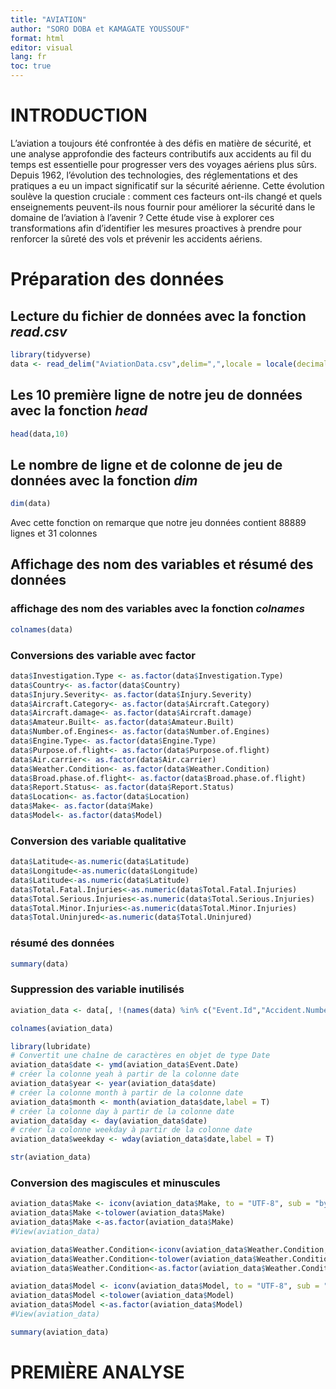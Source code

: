 ---
title: "AVIATION"
author: "SORO DOBA et KAMAGATE YOUSSOUF"
format: html
editor: visual
lang: fr
toc: true
---
# INTRODUCTION

L'aviation a toujours été confrontée à des défis en matière de sécurité, et une analyse approfondie des facteurs contributifs aux accidents au fil du temps est essentielle pour progresser vers des voyages aériens plus sûrs. Depuis 1962, l'évolution des technologies, des réglementations et des pratiques a eu un impact significatif sur la sécurité aérienne. Cette évolution soulève la question cruciale : comment ces facteurs ont-ils changé et quels enseignements peuvent-ils nous fournir pour améliorer la sécurité dans le domaine de l'aviation à l'avenir ? Cette étude vise à explorer ces transformations afin d'identifier les mesures proactives à prendre pour renforcer la sûreté des vols et prévenir les accidents aériens.

# Préparation des données

## Lecture du fichier de données avec la fonction *read.csv*

```{r message=FALSE}
library(tidyverse)
data <- read_delim("AviationData.csv",delim=",",locale = locale(decimal_mark = "."))
```

## Les 10 première ligne de notre jeu de données avec la fonction *head*

```{r}
head(data,10)
```

## Le nombre de ligne et de colonne de jeu de données avec la fonction *dim*

```{r}
dim(data)
```

Avec cette fonction on remarque que notre jeu données contient 88889 lignes et 31 colonnes

## Affichage des nom des variables et résumé des données

### affichage des nom des variables avec la fonction *colnames*

```{r}
colnames(data)
```


### Conversions des variable avec factor

```{r}
data$Investigation.Type <- as.factor(data$Investigation.Type)
data$Country<- as.factor(data$Country)
data$Injury.Severity<- as.factor(data$Injury.Severity)
data$Aircraft.Category<- as.factor(data$Aircraft.Category)
data$Aircraft.damage<- as.factor(data$Aircraft.damage)
data$Amateur.Built<- as.factor(data$Amateur.Built)
data$Number.of.Engines<- as.factor(data$Number.of.Engines)
data$Engine.Type<- as.factor(data$Engine.Type)
data$Purpose.of.flight<- as.factor(data$Purpose.of.flight)
data$Air.carrier<- as.factor(data$Air.carrier)
data$Weather.Condition<- as.factor(data$Weather.Condition)
data$Broad.phase.of.flight<- as.factor(data$Broad.phase.of.flight)
data$Report.Status<- as.factor(data$Report.Status)
data$Location<- as.factor(data$Location)
data$Make<- as.factor(data$Make)
data$Model<- as.factor(data$Model)
```
### Conversion des variable qualitative
```{r}
data$Latitude<-as.numeric(data$Latitude)
data$Longitude<-as.numeric(data$Longitude)
data$Latitude<-as.numeric(data$Latitude)
data$Total.Fatal.Injuries<-as.numeric(data$Total.Fatal.Injuries)
data$Total.Serious.Injuries<-as.numeric(data$Total.Serious.Injuries)
data$Total.Minor.Injuries<-as.numeric(data$Total.Minor.Injuries)
data$Total.Uninjured<-as.numeric(data$Total.Uninjured)
```
### résumé des données
```{r}
summary(data)
```

### Suppression des variable inutilisés 
```{r}
aviation_data <- data[, !(names(data) %in% c("Event.Id","Accident.Number","FAR.Description","Aircraft.Category","Number.of.Engines","Engine.Type"))]

```

```{r}
colnames(aviation_data)
```

```{r}
library(lubridate)
# Convertit une chaîne de caractères en objet de type Date
aviation_data$date <- ymd(aviation_data$Event.Date)
# créer la colonne yeah à partir de la colonne date
aviation_data$year <- year(aviation_data$date)
# créer la colonne month à partir de la colonne date
aviation_data$month <- month(aviation_data$date,label = T)
# créer la colonne day à partir de la colonne date
aviation_data$day <- day(aviation_data$date)
# créer la colonne weekday à partir de la colonne date
aviation_data$weekday <- wday(aviation_data$date,label = T)

```


```{r}
str(aviation_data)
```
### Conversion des magiscules et minuscules 
```{r}
aviation_data$Make <- iconv(aviation_data$Make, to = "UTF-8", sub = "byte")
aviation_data$Make <-tolower(aviation_data$Make)  
aviation_data$Make <-as.factor(aviation_data$Make)
#View(aviation_data)
```

```{r}
aviation_data$Weather.Condition<-iconv(aviation_data$Weather.Condition,to="UTF-8",sub = "byte")
aviation_data$Weather.Condition<-tolower(aviation_data$Weather.Condition)
aviation_data$Weather.Condition<-as.factor(aviation_data$Weather.Condition)
```


```{r}
aviation_data$Model <- iconv(aviation_data$Model, to = "UTF-8", sub = "byte")
aviation_data$Model <-tolower(aviation_data$Model)  
aviation_data$Model <-as.factor(aviation_data$Model)
#View(aviation_data)
```

```{r}
summary(aviation_data)
```

# PREMIÈRE ANALYSE 

